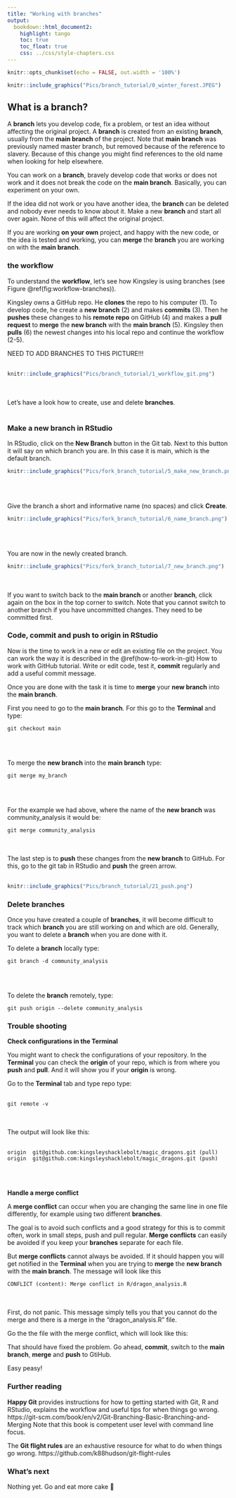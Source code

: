 ```yaml
---
title: "Working with branches"
output:
  bookdown::html_document2:
    highlight: tango
    toc: true
    toc_float: true
    css: ../css/style-chapters.css
--- 
```


```r
knitr::opts_chunk$set(echo = FALSE, out.width = '100%')
```

```r
knitr::include_graphics("Pics/branch_tutorial/0_winter_forest.JPEG")
```

## What is a branch?

A **branch** lets you develop code, fix a problem, or test an idea without affecting the original project. 
A **branch** is created from an existing **branch**, usually from the **main branch** of the project.
Note that **main branch** was previously named master branch, but removed because of the reference to slavery.
Because of this change you might find references to the old name when looking for help elsewhere.

You can work on a **branch**, bravely develop code that works or does not work and it  does not break the code on the **main branch**.
Basically, you can experiment on your own.

If the idea did not work or you have another idea, the **branch** can be deleted and nobody ever needs to know about it. 
Make a new **branch** and start all over again. 
None of this will affect the original project.

If you are working **on your own** project, and happy with the new code, or the idea is tested and working, you can **merge** the **branch** you are working on with the **main branch**.

### the workflow

To understand the **workflow**, let's see how Kingsley is using branches (see Figure \@ref(fig:workflow-branches)).

Kingsley owns a GitHub repo.
He **clones** the repo to his computer (1).
To develop code, he create a **new branch** (2) and makes **commits** (3).
Then he **pushes** these changes to his **remote repo** on GitHub (4) and makes a **pull request** to **merge** the **new branch** with the **main branch** (5).
Kingsley then **pulls** (6) the newest changes into his local repo and continue the workflow (2-5).


NEED TO ADD BRANCHES TO THIS PICTURE!!!
<br/><br/>
```r
knitr::include_graphics("Pics/branch_tutorial/1_workflow_git.png")
```
<br/><br/>
Let's have a look how to create, use and delete **branches**.
<br/><br/>

### Make a new branch in RStudio

In RStudio, click on the **New Branch** button in the Git tab. 
Next to this button it will say on which branch you are.
In this case it is main, which is the default branch.

```r
knitr::include_graphics("Pics/fork_branch_tutorial/5_make_new_branch.png")
```
<br/><br/>

Give the branch a short and informative name (no spaces) and click **Create**.
```r
knitr::include_graphics("Pics/fork_branch_tutorial/6_name_branch.png")
```
<br/><br/>

You are now in the newly created branch.
```r
knitr::include_graphics("Pics/fork_branch_tutorial/7_new_branch.png")
```
<br/><br/>
If you want to switch back to the **main branch** or another **branch**, click again on the box in the top corner to switch.
Note that you cannot switch to another branch if you have uncommitted changes.
They need to be committed first.


### Code, commit and push to origin in RStudio

Now is the time to work in a new or edit an existing file on the project. 
You can work the way it is described in the \@ref(how-to-work-in-git) How to work with GitHub tutorial.
Write or edit code, test it, **commit** regularly and add a useful commit message.

Once you are done with the task it is time to **merge** your **new branch** into the **main branch**.

First you need to go to the **main branch**.
For this go to the **Terminal** and type:

```
git checkout main
```
<br/><br/>

To merge the **new branch** into the **main branch** type:

```
git merge my_branch
```
<br/><br/>

For the example we had above, where the name of the **new branch** was community_analysis it would be:

```
git merge community_analysis
```
<br/><br/>
The last step is to **push** these changes from the **new branch** to GitHub.
For this, go to the git tab in RStudio and **push** the green arrow.
<br/><br/>
```r
knitr::include_graphics("Pics/branch_tutorial/21_push.png")
```


### Delete branches

Once you have created a couple of **branches**, it will become difficult to track which **branch** you are still working on and which are old.
Generally, you want to delete a **branch** when you are done with it.

To delete a **branch** locally type:
```
git branch -d community_analysis
```
<br/><br/>

To delete the **branch** remotely, type:
```
git push origin --delete community_analysis
```


### Trouble shooting

**Check configurations in the Terminal**

You might want to check the configurations of your repository.
In the **Terminal** you can check the **origin** of your repo, which is from where you **push** and **pull**.
And it will show you if your **origin** is wrong.

Go to the **Terminal** tab and type repo type:
<br/><br/>
```
git remote -v
```
<br/><br/>
The output will look like this:
<br/><br/>
```
origin  git@github.com:kingsleyshacklebolt/magic_dragons.git (pull)
origin  git@github.com:kingsleyshacklebolt/magic_dragons.git (push)
```
<br/><br/>


**Handle a merge conflict**

A **merge conflict** can occur when you are changing the same line in one file differently, for example using two different **branches**.

The goal is to avoid such conflicts and a good strategy for this is to commit often, work in small steps, push and pull regular.
**Merge conflicts** can easily be avoided if you keep your **branches** separate for each file.

But **merge conflicts** cannot always be avoided.
If it should happen you will get notified in the **Terminal** when you are trying to **merge** the **new branch** with the **main branch**.
The message will look like this
```
CONFLICT (content): Merge conflict in R/dragon_analysis.R
```
<br/><br/>
First, do not panic.
This message simply tells you that you cannot do the merge and there is a merge in the "dragon_analysis.R" file.

Go the the file with the merge conflict, which will look like this:





That should have fixed the problem.
Go ahead, **commit**, switch to the **main branch**, **merge** and **push** to GtiHub.

Easy peasy!


### Further reading {.facta .toc-ignore}

**Happy Git** provides instructions for how to getting started with Git, R and RStudio, explains the workflow and useful tips for when things go wrong.
https://git-scm.com/book/en/v2/Git-Branching-Basic-Branching-and-Merging
Note that this book is competent user level with command line focus.

The **Git flight rules** are an exhaustive resource for what to do when things go wrong. https://github.com/k88hudson/git-flight-rules




### What's next {.facta .toc-ignore}

Nothing yet. Go and eat more cake 🍰